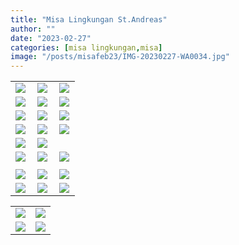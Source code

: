 ```yaml
---
title: "Misa Lingkungan St.Andreas"
author: ""
date: "2023-02-27"
categories: [misa lingkungan,misa]
image: "/posts/misafeb23/IMG-20230227-WA0034.jpg"
---
```


+--------------------------------------------------+--------------------------------------------------+-----------------------------------------------+
| ![](/posts/misafeb23/IMG-20230227-WA0072(1).jpg) | ![](/posts/misafeb23/IMG-20230227-WA0073(1).jpg) | ![](/posts/misafeb23/IMG-20230227-WA0060.jpg) |
+--------------------------------------------------+--------------------------------------------------+-----------------------------------------------+
| ![](/posts/misafeb23/IMG-20230227-WA0049.jpg)    | ![](/posts/misafeb23/IMG-20230227-WA0050.jpg)    | ![](/posts/misafeb23/IMG-20230227-WA0051.jpg) |
+--------------------------------------------------+--------------------------------------------------+-----------------------------------------------+
| ![](/posts/misafeb23/IMG-20230227-WA0061.jpg)    | ![](/posts/misafeb23/IMG-20230227-WA0063.jpg)    | ![](/posts/misafeb23/IMG-20230227-WA0065.jpg) |
+--------------------------------------------------+--------------------------------------------------+-----------------------------------------------+
| ![](/posts/misafeb23/IMG-20230227-WA0047.jpg)    | ![](/posts/misafeb23/IMG-20230227-WA0067.jpg)    | ![](/posts/misafeb23/IMG-20230227-WA0079.jpg) |
+--------------------------------------------------+--------------------------------------------------+-----------------------------------------------+
| ![](/posts/misafeb23/IMG-20230227-WA0080.jpg)    | ![](/posts/misafeb23/IMG-20230227-WA0078.jpg)    |                                               |
+--------------------------------------------------+--------------------------------------------------+-----------------------------------------------+
| ![](/posts/misafeb23/IMG-20230227-WA0030.jpg)    | ![](/posts/misafeb23/IMG-20230227-WA0031.jpg)    | ![](/posts/misafeb23/IMG-20230227-WA0076.jpg) |
+--------------------------------------------------+--------------------------------------------------+-----------------------------------------------+
|                                                  |                                                  |                                               |
+--------------------------------------------------+--------------------------------------------------+-----------------------------------------------+
| ![](/posts/misafeb23/IMG-20230227-WA0075.jpg)    | ![](/posts/misafeb23/IMG-20230227-WA0044.jpg)    | ![](/posts/misafeb23/IMG-20230227-WA0046.jpg) |
+--------------------------------------------------+--------------------------------------------------+-----------------------------------------------+
| ![](/posts/misafeb23/IMG-20230227-WA0068.jpg)    | ![](/posts/misafeb23/IMG-20230227-WA0077.jpg)    | ![](/posts/misafeb23/IMG-20230227-WA0081.jpg) |
+--------------------------------------------------+--------------------------------------------------+-----------------------------------------------+

|                                               |                                               |
|-----------------------------------------------|-----------------------------------------------|
| ![](/posts/misafeb23/IMG-20230227-WA0034.jpg) | ![](/posts/misafeb23/IMG-20230227-WA0070.jpg) |
| ![](/posts/misafeb23/IMG-20230227-WA0071.jpg) | ![](/posts/misafeb23/IMG-20230227-WA0069.jpg) |
